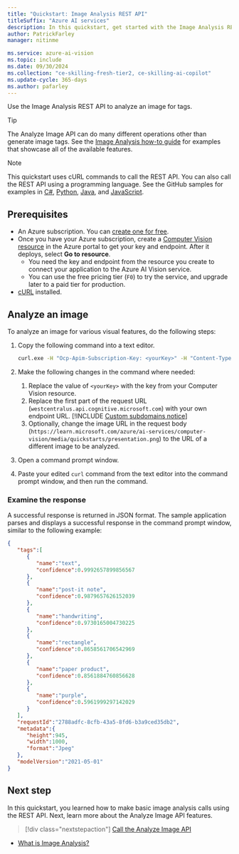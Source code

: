 ```yaml
---
title: "Quickstart: Image Analysis REST API"
titleSuffix: "Azure AI services"
description: In this quickstart, get started with the Image Analysis REST API.
author: PatrickFarley
manager: nitinme

ms.service: azure-ai-vision
ms.topic: include
ms.date: 09/30/2024
ms.collection: "ce-skilling-fresh-tier2, ce-skilling-ai-copilot"
ms.update-cycle: 365-days
ms.author: pafarley
---
```


Use the Image Analysis REST API to analyze an image for tags.

> [!TIP]
> The Analyze Image API can do many different operations other than generate image tags. See the [Image Analysis how-to guide](../how-to/call-analyze-image.md) for examples that showcase all of the available features.

> [!NOTE]
> This quickstart uses cURL commands to call the REST API. You can also call the REST API using a programming language. See the GitHub samples for examples in [C#](https://github.com/Azure-Samples/cognitive-services-quickstart-code/tree/master/dotnet/ComputerVision/REST), [Python](https://github.com/Azure-Samples/cognitive-services-quickstart-code/tree/master/python/ComputerVision/REST), [Java](https://github.com/Azure-Samples/cognitive-services-quickstart-code/tree/master/java/ComputerVision/REST), and [JavaScript](https://github.com/Azure-Samples/cognitive-services-quickstart-code/tree/master/javascript/ComputerVision/REST).

## Prerequisites

* An Azure subscription. You can [create one for free](https://azure.microsoft.com/pricing/purchase-options/azure-account?icid=ai-services).
* Once you have your Azure subscription, create a [Computer Vision resource](https://portal.azure.com/#create/Microsoft.CognitiveServicesComputerVision) in the Azure portal to get your key and endpoint. After it deploys, select **Go to resource**.
  * You need the key and endpoint from the resource you create to connect your application to the Azure AI Vision service.
  * You can use the free pricing tier (`F0`) to try the service, and upgrade later to a paid tier for production.
* [cURL](https://curl.se) installed.

## Analyze an image

To analyze an image for various visual features, do the following steps:

1. Copy the following command into a text editor.

    ```bash
    curl.exe -H "Ocp-Apim-Subscription-Key: <yourKey>" -H "Content-Type: application/json" "https://westcentralus.api.cognitive.microsoft.com/vision/v3.2/analyze?visualFeatures=Tags" -d "{'url':'https://learn.microsoft.com/azure/ai-services/computer-vision/media/quickstarts/presentation.png'}"
    ```

1. Make the following changes in the command where needed:
    1. Replace the value of `<yourKey>` with the key from your Computer Vision resource.
    1. Replace the first part of the request URL (`westcentralus.api.cognitive.microsoft.com`) with your own endpoint URL.
        [!INCLUDE [Custom subdomains notice](../../includes/cognitive-services-custom-subdomains-note.md)]
    1. Optionally, change the image URL in the request body (`https://learn.microsoft.com/azure/ai-services/computer-vision/media/quickstarts/presentation.png`) to the URL of a different image to be analyzed.
1. Open a command prompt window.
1. Paste your edited `curl` command from the text editor into the command prompt window, and then run the command.

### Examine the response

A successful response is returned in JSON format. The sample application parses and displays a successful response in the command prompt window, similar to the following example:

```json
{
   "tags":[
      {
         "name":"text",
         "confidence":0.9992657899856567
      },
      {
         "name":"post-it note",
         "confidence":0.9879657626152039
      },
      {
         "name":"handwriting",
         "confidence":0.9730165004730225
      },
      {
         "name":"rectangle",
         "confidence":0.8658561706542969
      },
      {
         "name":"paper product",
         "confidence":0.8561884760856628
      },
      {
         "name":"purple",
         "confidence":0.5961999297142029
      }
   ],
   "requestId":"2788adfc-8cfb-43a5-8fd6-b3a9ced35db2",
   "metadata":{
      "height":945,
      "width":1000,
      "format":"Jpeg"
   },
   "modelVersion":"2021-05-01"
}
```

## Next step

In this quickstart, you learned how to make basic image analysis calls using the REST API. Next, learn more about the Analyze Image API features.

> [!div class="nextstepaction"]
>[Call the Analyze Image API](../how-to/call-analyze-image.md)

* [What is Image Analysis?](../overview-image-analysis.md)
